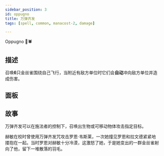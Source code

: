 ```yaml
---
sidebar_position: 3
id: oppugno
title: 万弹齐发
tags: [spell, common, manacost-2, damage]

---
```


Oppugno 🤙🕷️

<!--truncate-->



<CardBasics cardKey={id}/>


## 描述
召唤**6**只金丝雀围绕自己飞行，当附近有敌方单位时它们会**自动**冲向敌方单位并造成伤害。


## 面板


<LevelComponent/>


<CardDynamicTable cardKey={id}/>


<CardComplexTable cardKey={id}/>



## 故事

万弹齐发可以在施法者的控制下，召唤出生物或可移动物体攻击指定目标。

赫敏在校时曾使用万弹齐发咒攻击罗恩·韦斯莱，一次她撞见罗恩和拉文德紧紧地搂抱在一起。当时罗恩对赫敏十分冷漠，这激怒了她，于是她变出的一群金丝雀射向了他，留下一堆散落的羽毛。

